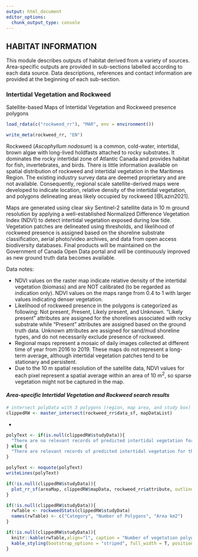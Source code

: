 ```yaml
---
output: html_document
editor_options:
  chunk_output_type: console
---
```

## **HABITAT INFORMATION**

This module describes outputs of habitat derived from a variety of sources. Area-specific outputs are provided in sub-sections labelled according to each data source. Data descriptions, references and contact information are provided at the beginning of each sub-section.

### **Intertidal Vegetation and Rockweed**

Satellite-based Maps of Intertidal Vegetation and Rockweed presence polygons

```r
load_rdata(c("rockweed_rr"), "MAR", env = environment())
```

```r
write_meta(rockweed_rr, "EN")
```

Rockweed (_Ascophyllum nodosum_) is a common, cold-water, intertidal, brown algae with long-lived holdfasts attached to rocky substrates. It dominates the rocky intertidal zone of Atlantic Canada and provides habitat for fish, invertebrates, and birds. There is little information available on spatial distribution of rockweed and intertidal vegetation in the Maritimes Region. The existing industry survey data are deemed proprietary and are not available. Consequently, regional scale satellite-derived maps were developed to indicate location, relative density of the intertidal vegetation, and polygons delineating areas likely occupied by rockweed [@Lazin2021].

Maps are generated using clear sky Sentinel-2 satellite data in 10 m ground resolution by applying a well-established Normalized Difference Vegetation Index (NDVI) to detect intertidal vegetation exposed during low tide. Vegetation patches are delineated using thresholds, and likelihood of rockweed presence is assigned based on the shoreline substrate classification, aerial photo/video archives, and data from open access biodiversity databases. Final products will be maintained on the Government of Canada Open Data portal and will be continuously improved as new ground truth data becomes available.

Data notes:

- NDVI values on the raster map indicate relative density of the intertidal vegetation (biomass) and are NOT calibrated (to be regarded as indication only). NDVI values on the maps range from 0.4 to 1 with larger values indicating denser vegetation.
- Likelihood of rockweed presence in the polygons is categorized as following: Not present, Present, Likely present, and Unknown. “Likely present” attributes are assigned for the shorelines associated with rocky substrate while “Present” attributes are assigned based on the ground truth data. Unknown attributes are assigned for sand/mud shoreline types, and do not necessarily exclude presence of rockweed.
- Regional maps represent a mosaic of daily images collected at different time of year from 2016 to 2019. These maps do not represent a long-term average, although intertidal vegetation patches tend to be stationary and persistent.
- Due to the 10 m spatial resolution of the satellite data, NDVI values for each pixel represent a spatial average within an area of 10 m^2^, so sparse vegetation might not be captured in the map.

#### ***Area-specific Intertidal Vegetation and Rockweed search results***  

```r
# intersect polyData with 3 polygons (region, map area, and study box)
clippedRW <- master_intersect(rockweed_rr$data_sf, mapDataList)
```
*
```r
polyText <- if(is.null(clippedRW$studyData)){
  "There are no relevant records of predicted intertidal vegetation for this search area."
} else {
  "There are relevant records of predicted intertidal vegetation for this search area."
}

polyText <- noquote(polyText)
writeLines(polyText)
```

```r
if(!is.null(clippedRW$studyData)){
  plot_rr_sf(areaMap, clippedRW$mapData, rockweed_rr$attribute, outlines = FALSE, legendName="Rockweed")
}
```

```r
if(!is.null(clippedRW$studyData)){
  rwTable <- rockweedStats(clippedRW$studyData)
  names(rwTable) <- c("Category", "Number of Polygons", "Area km2")
}
```

```r
if(!is.null(clippedRW$studyData)){
  knitr::kable(rwTable,align="l", caption = "Number of vegetation polygons and area (km2) occupied by each rockweed classification category for the search area. Total intertidal vegetation is a sum of all categories.", booktabs = T, escape = F, linesep = "") %>%
  kable_styling(bootstrap_options = "striped", full_width = T, position = "left")
}
```
